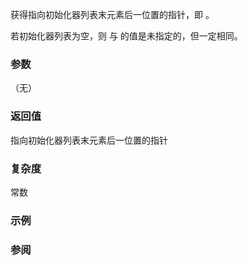 {{cpp/utility/initializer_list/title|end}}
{{cpp/utility/initializer_list/navbar}}
{{ddcla|since=c++11|constexpr=c++14|
const T* end() const noexcept;
}}

获得指向初始化器列表末元素后一位置的指针，即 {{box|{{rlpf|begin}}{{nbspt}}{{c/core|+ size()}}}}。

若初始化器列表为空，则 {{rlpf|begin}} 与 {{tt|end()}} 的值是未指定的，但一定相同。

===参数===
（无）

===返回值===
指向初始化器列表末元素后一位置的指针

===复杂度===
常数

===示例===
{{example
|code=
#include &lt;initializer_list&gt;
#include &lt;numeric&gt;

int main()
{
    static constexpr auto l = {3, 13, 13};
    static_assert(std::accumulate(l.begin(), l.end(), 13) == 42);
}
}}

===参阅===
{{dsc begin}}
{{dsc inc|cpp/utility/initializer_list/dsc begin}}
{{dsc end}}

{{langlinks|de|en|es|fr|it|ja|pt|ru}}